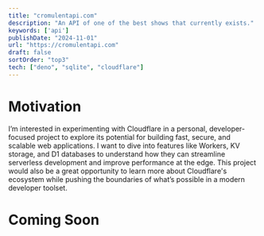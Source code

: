 ```yaml
---
title: "cromulentapi.com"
description: "An API of one of the best shows that currently exists."
keywords: ['api']
publishDate: "2024-11-01"
url: "https://cromulentapi.com"
draft: false
sortOrder: "top3"
tech: ["deno", "sqlite", "cloudflare"]
---
```


# Motivation

I’m interested in experimenting with Cloudflare in a personal, developer-focused project to explore its potential for building fast, secure, and scalable web applications. I want to dive into features like Workers, KV storage, and D1 databases to understand how they can streamline serverless development and improve performance at the edge. This project would also be a great opportunity to learn more about Cloudflare's ecosystem while pushing the boundaries of what’s possible in a modern developer toolset.

# Coming Soon
